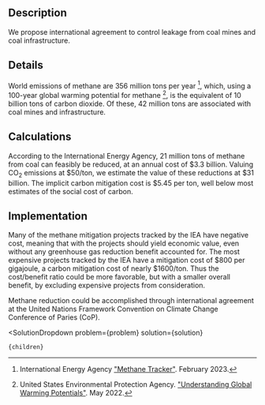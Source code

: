 

## Description

We propose international agreement to control leakage from coal mines and coal infrastructure.

## Details

World emissions of methane are 356 million tons per year [^"1"], which, using a 100-year global warming potential for methane [^"2"], is the equivalent of 10 billion tons of carbon dioxide. Of these, 42 million tons are associated with coal mines and infrastructure.

## Calculations

According to the International Energy Agency, 21 million tons of methane from coal can feasibly be reduced, at an annual cost of $3.3 billion. Valuing CO<sub>2</sub> emissions at $50/ton, we estimate the value of these reductions at $31 billion. The implicit carbon mitigation cost is $5.45 per ton, well below most estimates of the social cost of carbon.

## Implementation

Many of the methane mitigation projects tracked by the IEA have negative cost, meaning that with the projects should yield economic value, even without any greenhouse gas reduction benefit accounted for. The most expensive projects tracked by the IEA have a mitigation cost of $800 per gigajoule, a carbon mitigation cost of nearly $1600/ton. Thus the cost/benefit ratio could be more favorable, but with a smaller overall benefit, by excluding expensive projects from consideration.

Methane reduction could be accomplished through international agreement at the United Nations Framework Convention on Climate Change Conference of Paries (CoP).

[^"1"]: International Energy Agency ["Methane Tracker"](https://www.iea.org/data-and-statistics/data-tools/methane-tracker). February 2023.

[^"2"]: United States Environmental Protection Agency. ["Understanding Global Warming Potentials"](https://www.epa.gov/ghgemissions/understanding-global-warming-potentials). May 2022.

  <SolutionDropdown 
    problem={problem} 
    solution={solution}
  >
    {children}
  </SolutionDropdown>